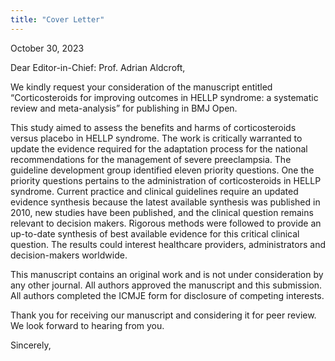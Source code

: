 ```yaml
---
title: "Cover Letter"
---
```


October 30, 2023

Dear Editor-in-Chief: Prof. Adrian Aldcroft,

We kindly request your consideration of the manuscript entitled "Corticosteroids for improving outcomes in HELLP syndrome: a systematic review and meta-analysis" for publishing in BMJ Open.

This study aimed to assess the benefits and harms of corticosteroids versus placebo in HELLP syndrome. The work is critically warranted to update the evidence required for the adaptation process for the national recommendations for the management of severe preeclampsia. The guideline development group identified eleven priority questions. One the priority questions pertains to the administration of corticosteroids in HELLP syndrome. Current practice and clinical guidelines require an updated evidence synthesis because the latest available synthesis was published in 2010, new studies have been published, and the clinical question remains relevant to decision makers. Rigorous methods were followed to provide an up-to-date synthesis of best available evidence for this critical clinical question. The results could interest healthcare providers, administrators and decision-makers worldwide.

This manuscript contains an original work and is not under consideration by any other journal. All authors approved the manuscript and this submission. All authors completed the ICMJE form for disclosure of competing interests.

Thank you for receiving our manuscript and considering it for peer review. We look forward to hearing from you.

Sincerely,
